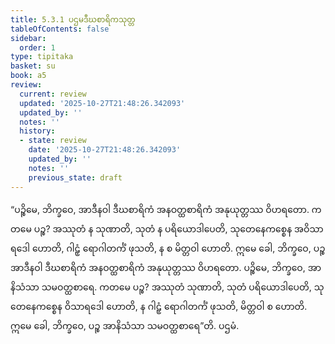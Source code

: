 ```yaml
---
title: 5.3.1 ပဌမဒီဃစာရိကသုတ္တ
tableOfContents: false
sidebar:
  order: 1
type: tipitaka
basket: su
book: a5
review:
  current: review
  updated: '2025-10-27T21:48:26.342093'
  updated_by: ''
  notes: ''
  history:
  - state: review
    date: '2025-10-27T21:48:26.342093'
    updated_by: ''
    notes: ''
    previous_state: draft
---
```



<ReviewStatus review={frontmatter.review} showDetails={true} />

<HypothesisAnnotation frontmatter={frontmatter} />

<DynamicBreadcrumb />

<Division number="221" book="a5" e="ch" v="16" p="224">

<Paragraph number="1258" book="a5">
“ပဉ္စိမေ, ဘိက္ခဝေ, အာဒီနဝါ ဒီဃစာရိကံ အနဝတ္ထစာရိကံ အနုယုတ္တဿ ဝိဟရတော. ကတမေ ပဉ္စ? အဿုတံ န သုဏာတိ, သုတံ န ပရိယောဒါပေတိ, သုတေနေကစ္စေန အဝိသာရဒေါ ဟောတိ, ဂါဠှံ ရောဂါတင်္ကံ ဖုသတိ, န စ မိတ္တဝါ ဟောတိ. ဣမေ ခေါ, ဘိက္ခဝေ, ပဉ္စ အာဒီနဝါ ဒီဃစာရိကံ အနဝတ္ထစာရိကံ အနုယုတ္တဿ ဝိဟရတော.
</Paragraph>

<Paragraph number="1259" book="a5">
ပဉ္စိမေ, ဘိက္ခဝေ, အာနိသံသာ သမဝတ္ထစာရေ. ကတမေ ပဉ္စ? အဿုတံ သုဏာတိ, သုတံ ပရိယောဒါပေတိ, သုတေနေကစ္စေန ဝိသာရဒေါ ဟောတိ, န ဂါဠှံ ရောဂါတင်္ကံ ဖုသတိ, မိတ္တဝါ စ ဟောတိ. ဣမေ ခေါ, ဘိက္ခဝေ, ပဉ္စ အာနိသံသာ သမဝတ္ထစာရေ”တိ.

</Paragraph>
</Division>

<Paragraph number="1260" type="center" book="a5">
ပဌမံ.
</Paragraph>